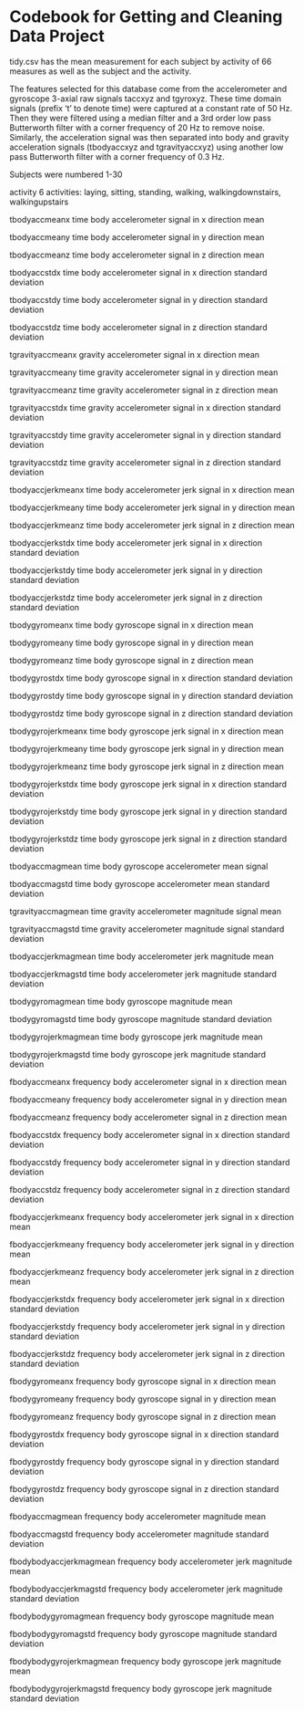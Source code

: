 # Codebook for Getting and Cleaning Data Project

tidy.csv has the mean measurement for each subject by activity of 66 measures as well as the subject and the activity.

The features selected for this database come from the accelerometer and gyroscope 3-axial raw signals taccxyz and tgyroxyz. These time domain signals (prefix 't' to denote time) were captured at a constant rate of 50 Hz. Then they were filtered using a median filter and a 3rd order low pass Butterworth filter with a corner frequency of 20 Hz to remove noise. Similarly, the acceleration signal was then separated into body and gravity acceleration signals (tbodyaccxyz and tgravityaccxyz) using another low pass Butterworth filter with a corner frequency of 0.3 Hz.

Subjects were numbered 1-30

activity
6 activities: laying, sitting, standing, walking, walkingdownstairs, walkingupstairs

tbodyaccmeanx
time body accelerometer signal in x direction mean

tbodyaccmeany
time body accelerometer signal in y direction mean

tbodyaccmeanz
time body accelerometer signal in z direction mean

tbodyaccstdx
time body accelerometer signal in x direction standard deviation

tbodyaccstdy
time body accelerometer signal in y direction standard deviation

tbodyaccstdz
time body accelerometer signal in z direction standard deviation

tgravityaccmeanx
gravity accelerometer signal in x direction mean

tgravityaccmeany
time gravity accelerometer signal in y direction mean

tgravityaccmeanz
time gravity accelerometer signal in z direction mean

tgravityaccstdx
time gravity accelerometer signal in x direction standard deviation

tgravityaccstdy
time gravity accelerometer signal in y direction standard deviation

tgravityaccstdz
time gravity accelerometer signal in z direction standard deviation

tbodyaccjerkmeanx
time body accelerometer jerk signal in x direction mean

tbodyaccjerkmeany
time body accelerometer jerk signal in y direction mean

tbodyaccjerkmeanz
time body accelerometer jerk signal in z direction mean

tbodyaccjerkstdx
time body accelerometer jerk signal in x direction standard deviation

tbodyaccjerkstdy
time body accelerometer jerk signal in y direction standard deviation

tbodyaccjerkstdz
time body accelerometer jerk signal in z direction standard deviation

tbodygyromeanx
time body gyroscope signal in x direction mean

tbodygyromeany
time body gyroscope signal in y direction mean

tbodygyromeanz
time body gyroscope signal in z direction mean

tbodygyrostdx
time body gyroscope signal in x direction standard deviation

tbodygyrostdy
time body gyroscope signal in y direction standard deviation

tbodygyrostdz
time body gyroscope signal in z direction standard deviation

tbodygyrojerkmeanx
time body gyroscope jerk signal in x direction mean

tbodygyrojerkmeany
time body gyroscope jerk signal in y direction mean

tbodygyrojerkmeanz
time body gyroscope jerk signal in z direction mean

tbodygyrojerkstdx
time body gyroscope jerk signal in x direction standard deviation

tbodygyrojerkstdy
time body gyroscope jerk signal in y direction standard deviation

tbodygyrojerkstdz
time body gyroscope jerk signal in z direction standard deviation

tbodyaccmagmean
time body gyroscope accelerometer mean signal

tbodyaccmagstd
time body gyroscope accelerometer mean standard deviation

tgravityaccmagmean
time gravity accelerometer magnitude signal mean

tgravityaccmagstd
time gravity accelerometer magnitude signal standard deviation

tbodyaccjerkmagmean
time body accelerometer jerk magnitude mean

tbodyaccjerkmagstd
time body accelerometer jerk magnitude standard deviation

tbodygyromagmean
time body gyroscope magnitude mean

tbodygyromagstd
time body gyroscope magnitude standard deviation

tbodygyrojerkmagmean
time body gyroscope jerk magnitude mean

tbodygyrojerkmagstd
time body gyroscope jerk magnitude standard deviation

fbodyaccmeanx
frequency body accelerometer signal in x direction mean

fbodyaccmeany
frequency body accelerometer signal in y direction mean

fbodyaccmeanz
frequency body accelerometer signal in z direction mean

fbodyaccstdx
frequency body accelerometer signal in x direction standard deviation

fbodyaccstdy
frequency body accelerometer signal in y direction standard deviation

fbodyaccstdz
frequency body accelerometer signal in z direction standard deviation

fbodyaccjerkmeanx
frequency body accelerometer jerk signal in x direction mean

fbodyaccjerkmeany
frequency body accelerometer jerk signal in y direction mean

fbodyaccjerkmeanz
frequency body accelerometer jerk signal in z direction mean

fbodyaccjerkstdx
frequency body accelerometer jerk signal in x direction standard deviation

fbodyaccjerkstdy
frequency body accelerometer jerk signal in y direction standard deviation

fbodyaccjerkstdz
frequency body accelerometer jerk signal in z direction standard deviation

fbodygyromeanx
frequency body gyroscope signal in x direction mean

fbodygyromeany
frequency body gyroscope signal in y direction mean

fbodygyromeanz
frequency body gyroscope signal in z direction mean

fbodygyrostdx
frequency body gyroscope signal in x direction standard deviation

fbodygyrostdy
frequency body gyroscope signal in y direction standard deviation

fbodygyrostdz
frequency body gyroscope signal in z direction standard deviation

fbodyaccmagmean
frequency body accelerometer magnitude mean

fbodyaccmagstd
frequency body accelerometer magnitude standard deviation

fbodybodyaccjerkmagmean
frequency body accelerometer jerk magnitude mean

fbodybodyaccjerkmagstd
frequency body accelerometer jerk magnitude standard deviation

fbodybodygyromagmean
frequency body gyroscope magnitude mean

fbodybodygyromagstd
frequency body gyroscope magnitude standard deviation

fbodybodygyrojerkmagmean frequency body gyroscope jerk magnitude mean

fbodybodygyrojerkmagstd frequency body gyroscope jerk magnitude standard deviation
